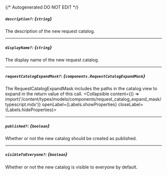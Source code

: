 {/* Autogenerated DO NOT EDIT  */}

##### `description?`: *{`string`}*
The description of the new request catalog.

---
##### `displayName?`: *{`string`}*
The display name of the new request catalog.

---
##### `requestCatalogExpandMask?`: *{`components.RequestCatalogExpandMask`}*
The RequestCatalogExpandMask includes the paths in the catalog view to expand in the return value of this call.
<Collapsible content={() => import('/content/types/models/components/request_catalog_expand_mask/typescript.mdx')} openLabel={Labels.showProperties} closeLabel={Labels.hideProperties}>
</Collapsible>

---
##### `published?`: *{`boolean`}*
Whether or not the new catalog should be created as published.

---
##### `visibleToEveryone?`: *{`boolean`}*
Whether or not the new catalog is visible to everyone by default.


